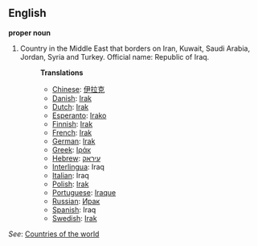 ==English==

'''proper noun'''

# Country in the Middle East that borders on Iran, Kuwait, Saudi Arabia, Jordan, Syria and Turkey. Official name: Republic of Iraq.
#:'''Translations'''
#:*[[Chinese]]: [[伊拉克]]
#:*[[Danish]]: [[Irak]]
#:*[[Dutch]]: [[Irak]]
#:*[[Esperanto]]: [[Irako]]
#:*[[Finnish]]: [[Irak]]
#:*[[French]]: [[Irak]]
#:*[[German]]: [[Irak]]
#:*[[Greek]]: [[Ιράκ]]
#:*[[Hebrew]]: [[עיראק]]
#:*[[Interlingua]]: Iraq
#:*[[Italian]]: Iraq
#:*[[Polish]]: [[Irak]]
#:*[[Portuguese]]: [[Iraque]]
#:*[[Russian]]: [[Ирак]]
#:*[[Spanish]]: Iraq
#:*[[Swedish]]: [[Irak]]

''See'': [[Countries of the world]]